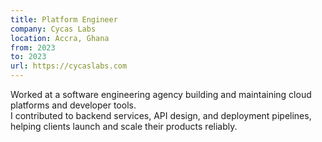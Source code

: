 ```yaml
---
title: Platform Engineer
company: Cycas Labs
location: Accra, Ghana
from: 2023
to: 2023
url: https://cycaslabs.com
---
```


Worked at a software engineering agency building and maintaining cloud platforms and developer tools.  
I contributed to backend services, API design, and deployment pipelines, helping clients launch and scale their products reliably.  